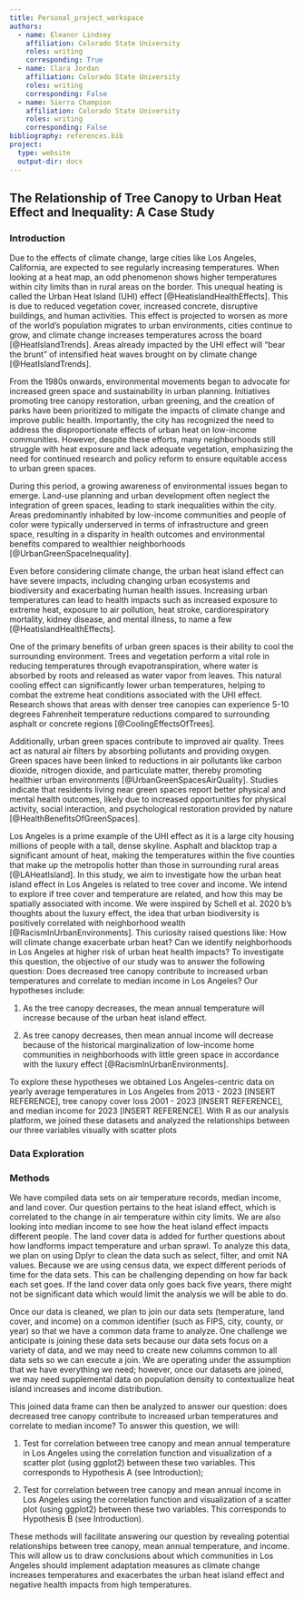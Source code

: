 ```yaml
---
title: Personal_project_workspace
authors:
  - name: Eleanor Lindsey
    affiliation: Colorado State University
    roles: writing
    corresponding: True
  - name: Clara Jordan 
    affiliation: Colorado State University
    roles: writing
    corresponding: False
  - name: Sierra Champion
    affiliation: Colorado State University
    roles: writing
    corresponding: False
bibliography: references.bib
project:
  type: website
  output-dir: docs
---
```


## The Relationship of Tree Canopy to Urban Heat Effect and Inequality: A Case Study

### Introduction

Due to the effects of climate change, large cities like Los Angeles, California, are expected to see regularly increasing temperatures. When looking at a heat map, an odd phenomenon shows higher temperatures within city limits than in rural areas on the border. This unequal heating is called the Urban Heat Island (UHI) effect [@HeatislandHealthEffects]. This is due to reduced vegetation cover, increased concrete, disruptive buildings, and human activities. This effect is projected to worsen as more of the world’s population migrates to urban environments, cities continue to grow, and climate change increases temperatures across the board [@HeatIslandTrends]. Areas already impacted by the UHI effect will “bear the brunt” of intensified heat waves brought on by climate change [@HeatIslandTrends].

From the 1980s onwards, environmental movements began to advocate for increased green space and sustainability in urban planning. Initiatives promoting tree canopy restoration, urban greening, and the creation of parks have been prioritized to mitigate the impacts of climate change and improve public health. Importantly, the city has recognized the need to address the disproportionate effects of urban heat on low-income communities. However, despite these efforts, many neighborhoods still struggle with heat exposure and lack adequate vegetation, emphasizing the need for continued research and policy reform to ensure equitable access to urban green spaces. 

During this period, a growing awareness of environmental issues began to emerge. Land-use planning and urban development often neglect the integration of green spaces, leading to stark inequalities within the city. Areas predominantly inhabited by low-income communities and people of color were typically underserved in terms of infrastructure and green space, resulting in a disparity in health outcomes and environmental benefits compared to wealthier neighborhoods [@UrbanGreenSpaceInequality].

Even before considering climate change, the urban heat island effect can have severe impacts, including changing urban ecosystems and biodiversity and exacerbating human health issues. Increasing urban temperatures can lead to health impacts such as increased exposure to extreme heat, exposure to air pollution, heat stroke, cardiorespiratory mortality, kidney disease, and mental illness, to name a few [@HeatislandHealthEffects].

One of the primary benefits of urban green spaces is their ability to cool the surrounding environment. Trees and vegetation perform a vital role in reducing temperatures through evapotranspiration, where water is absorbed by roots and released as water vapor from leaves. This natural cooling effect can significantly lower urban temperatures, helping to combat the extreme heat conditions associated with the UHI effect. Research shows that areas with denser tree canopies can experience 5-10 degrees Fahrenheit temperature reductions compared to surrounding asphalt or concrete regions [@CoolingEffectsOfTrees].

Additionally, urban green spaces contribute to improved air quality. Trees act as natural air filters by absorbing pollutants and providing oxygen. Green spaces have been linked to reductions in air pollutants like carbon dioxide, nitrogen dioxide, and particulate matter, thereby promoting healthier urban environments [@UrbanGreenSpacesAirQuality]. Studies indicate that residents living near green spaces report better physical and mental health outcomes, likely due to increased opportunities for physical activity, social interaction, and psychological restoration provided by nature [@HealthBenefitsOfGreenSpaces].

Los Angeles is a prime example of the UHI effect as it is a large city housing millions of people with a tall, dense skyline. Asphalt and blacktop trap a significant amount of heat, making the temperatures within the five counties that make up the metropolis hotter than those in surrounding rural areas [@LAHeatIsland]. In this study, we aim to investigate how the urban heat island effect in Los Angeles is related to tree cover and income. We intend to explore if tree cover and temperature are related, and how this may be spatially associated with income. We were inspired by Schell et al. 2020 b's thoughts about the luxury effect, the idea that urban biodiversity is positively correlated with neighborhood wealth [@RacismInUrbanEnvironments]. This curiosity raised questions like: How will climate change exacerbate urban heat? Can we identify neighborhoods in Los Angeles at higher risk of urban heat health impacts? To investigate this question, the objective of our study was to answer the following question: Does decreased tree canopy contribute to increased urban temperatures and correlate to median income in Los Angeles? Our hypotheses include: 

1.  As the tree canopy decreases, the mean annual temperature will increase because of the urban heat island effect. 

2.  As tree canopy decreases, then mean annual income will decrease because of the historical marginalization of low-income home communities in neighborhoods with little green space in accordance with the luxury effect [@RacismInUrbanEnvironments]. 

To explore these hypotheses we obtained Los Angeles-centric data on yearly average temperatures in Los Angeles from 2013 - 2023 \[INSERT REFERENCE\], tree canopy cover loss 2001 - 2023 \[INSERT REFERENCE\], and median income for 2023 \[INSERT REFERENCE\]. With R as our analysis platform, we joined these datasets and analyzed the relationships between our three variables visually with scatter plots

### Data Exploration

### Methods

We have compiled data sets on air temperature records, median income, and land cover. Our question pertains to the heat island effect, which is correlated to the change in air temperature within city limits. We are also looking into median income to see how the heat island effect impacts different people. The land cover data is added for further questions about how landforms impact temperature and urban sprawl. To analyze this data, we plan on using Dplyr to clean the data such as select, filter, and omit NA values. Because we are using census data, we expect different periods of time for the data sets. This can be challenging depending on how far back each set goes. If the land cover data only goes back five years, there might not be significant data which would limit the analysis we will be able to do. 

Once our data is cleaned, we plan to join our data sets (temperature, land cover, and income) on a common identifier (such as FIPS, city, county, or year) so that we have a common data frame to analyze. One challenge we anticipate is joining these data sets because our data sets focus on a variety of data, and we may need to create new columns common to all data sets so we can execute a join. We are operating under the assumption that we have everything we need; however, once our datasets are joined, we may need supplemental data on population density to contextualize heat island increases and income distribution. 

This joined data frame can then be analyzed to answer our question: does decreased tree canopy contribute to increased urban temperatures and correlate to median income? To answer this question, we will: 

1.  Test for correlation between tree canopy and mean annual temperature in Los Angeles using the correlation function and visualization of a scatter plot (using ggplot2) between these two variables. This corresponds to Hypothesis A (see Introduction); 

2.  Test for correlation between tree canopy and mean annual income in Los Angeles using the correlation function and visualization of a scatter plot (using ggplot2) between these two variables. This corresponds to Hypothesis B (see Introduction). 

These methods will facilitate answering our question by revealing potential relationships between tree canopy, mean annual temperature, and income. This will allow us to draw conclusions about which communities in Los Angeles should implement adaptation measures as climate change increases temperatures and exacerbates the urban heat island effect and negative health impacts from high temperatures. 
